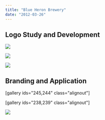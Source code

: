 ```yaml
---
title: "Blue Heron Brewery"
date: "2012-03-26"
---
```



## Logo Study and Development

![](https://bradford.digital/bradford-digital/wp-content/uploads/blue-heron-brewery_heron-drawings-graphite.png)

![](https://bradford.digital/bradford-digital/wp-content/uploads/blue-heron-brewery_heron-drawings-pen.png)

![](https://bradford.digital/bradford-digital/wp-content/uploads/blue-heron-brewery_logo-final.png)

## Branding and Application

\[gallery ids="245,244" class="alignout"\]

\[gallery ids="238,239" class="alignout"\]

![](https://bradford.digital/bradford-digital/wp-content/uploads/blue-heron-brewery_bottle-and-glass.jpg)
